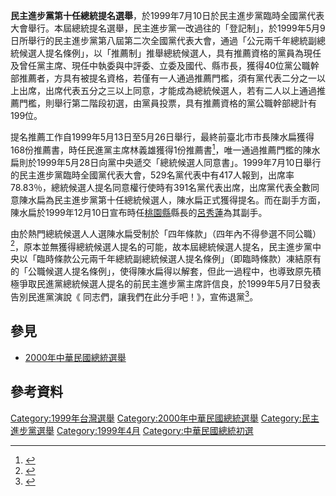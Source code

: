 {{Infobox Election
| election_name     = 民主進步黨第十任總統提名選舉
| flag_image        = Green Taiwan White Cross.png
| type              = presidential
| previous_election = 1995年民主進步黨總統提名選舉
| previous_year     = 1995
| next_election     = 2003年民主進步黨總統提名選舉
| next_year         = 2003
| election_date     = 1999年4月15日
| image1             = [[File:總統陳水扁先生玉照_(國民大會實錄).jpg|150x150px]]
| nominee1          = [[陳水扁|陳水扁]]<br>[[Image:Yes_check.svg|16px]]
| color1            = 1B9431
| popular_vote1     = 
| percentage1       = '''獲得提名'''
| electoral_vote1   = '''391'''
}}

'''民主進步黨第十任總統提名選舉'''，於1999年7月10日於民主進步黨臨時全國黨代表大會舉行。本屆總統提名選舉，民主進步黨一改過往的「登記制」，於1999年5月9日所舉行的民主進步黨第八屆第二次全國黨代表大會，通過「公元兩千年總統副總統候選人提名條例」，以「推薦制」推舉總統候選人，具有推薦資格的黨員為現任及曾任黨主席、現任中執委與中評委、立委及國代、縣市長，獲得40位黨公職幹部推薦者，方具有被提名資格，若僅有一人通過推薦門檻，須有黨代表二分之一以上出席，出席代表五分之三以上同意，才能成為總統候選人，若有二人以上通過推薦門檻，則舉行第二階段初選，由黨員投票，具有推薦資格的黨公職幹部總計有199位。

提名推薦工作自1999年5月13日至5月26日舉行，最終前臺北市市長陳水扁獲得168份推薦書，時任民進黨主席林義雄獲得1份推薦書<ref>{{cite news |author1=何哲欣 |title=民進黨7次總統初選看這邊！蔡英文上次同額參選　這次面臨挑戰 |url=https://tw.appledaily.com/politics/20190607/LJAIGZHIPLBTTUV3QCRG675DBM/ |accessdate=2020-05-23 |work=蘋果新聞網 |date=2019-06-08}}</ref>，唯一通過推薦門檻的陳水扁則於1999年5月28日向黨中央遞交「總統候選人同意書」。1999年7月10日舉行的民主進步黨臨時全國黨代表大會，529名黨代表中有417人報到，出席率78.83％，總統候選人提名同意權行使時有391名黨代表出席，出席黨代表全數同意陳水扁為民主進步黨第十任總統候選人，陳水扁正式獲得提名。而在副手方面，陳水扁於1999年12月10日宣布時任[[桃園市|桃園縣]]縣長的[[呂秀蓮|呂秀蓮]]為其副手。

由於熱門總統候選人人選陳水扁受制於「四年條款」（四年內不得參選不同公職）<ref>{{cite news |author1=張秀曼、謝建文、王翔懋、何興邦 |title=民進黨四年條款爭議愈演愈烈 |url=http://news.cts.com.tw/cts/general/199903/199903130025479.html |accessdate=2020-05-23 |work=華視新聞 |date=1999-03-13}}</ref>，原本並無獲得總統候選人提名的可能，故本屆總統候選人提名，民主進步黨中央以「臨時條款公元兩千年總統副總統候選人提名條例」（即臨時條款）凍結原有的「公職候選人提名條例」，使得陳水扁得以解套，但此一過程中，也導致原先積極爭取民進黨總統候選人提名的前民主進步黨主席許信良，於1999年5月7日發表告別民進黨演說《 同志們，讓我們在此分手吧！》，宣佈退黨<ref>{{cite news |author1=陳妙鈴 |title=「同志們，我們在此分手」──許信良告別民進黨，邁向總統大選之路 |url=https://www.taiwan-panorama.com/Articles/Details?Guid=788b8c21-c8ee-4c8c-8091-ab7fe55a8747&CatId=7 |accessdate=2020-05-23 |work=台灣光華雜誌 |date=1999-06 }}{{Dead link}}</ref>。

==參見==
{{Wikisource|總統副總統選舉罷免法}}
*[[2000年中華民國總統選舉|2000年中華民國總統選舉]]

== 參考資料 ==
{{Reflist|2}}

{{民主進步黨選舉}}
[[Category:1999年台灣選舉|Category:1999年台灣選舉]]
[[Category:2000年中華民國總統選舉|Category:2000年中華民國總統選舉]]
[[Category:民主進步黨選舉|Category:民主進步黨選舉]]
[[Category:1999年4月|Category:1999年4月]]
[[Category:中華民國總統初選|Category:中華民國總統初選]]